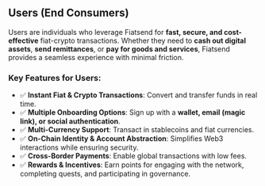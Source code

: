 ## **Users (End Consumers)**

Users are individuals who leverage Fiatsend for **fast, secure, and cost-effective** fiat-crypto transactions. Whether they need to **cash out digital assets**, **send remittances**, or **pay for goods and services**, Fiatsend provides a seamless experience with minimal friction.

### **Key Features for Users:**

- ✅ **Instant Fiat & Crypto Transactions**: Convert and transfer funds in real time.
- ✅ **Multiple Onboarding Options**: Sign up with a **wallet, email (magic link), or social authentication**.
- ✅ **Multi-Currency Support**: Transact in stablecoins and fiat currencies.
- ✅ **On-Chain Identity & Account Abstraction**: Simplifies Web3 interactions while ensuring security.
- ✅ **Cross-Border Payments**: Enable global transactions with low fees.
- ✅ **Rewards & Incentives**: Earn points for engaging with the network, completing quests, and participating in governance.
